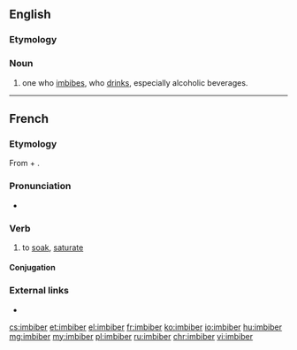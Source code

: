 ==English==

===Etymology===
{{suffix|imbibe|er|lang=en}}

===Noun===
{{en-noun}}

# one who [[imbibe]]s, who [[drink]]s, especially alcoholic beverages.

----

==French==

===Etymology===
From {{etyl|la|fr}} {{m|la|in-}} + {{m|la|bibō||I drink}}.

===Pronunciation===
* {{IPA|/ɛ̃.bi.be/|lang=fr}}

===Verb===
{{fr-verb}}

# {{label|fr|transitive}} to [[soak]], [[saturate]]

====Conjugation====
{{fr-conj-er|imbib|avoir}}

===External links===
* {{R:TLFi}}

[[cs:imbiber]]
[[et:imbiber]]
[[el:imbiber]]
[[fr:imbiber]]
[[ko:imbiber]]
[[io:imbiber]]
[[hu:imbiber]]
[[mg:imbiber]]
[[my:imbiber]]
[[pl:imbiber]]
[[ru:imbiber]]
[[chr:imbiber]]
[[vi:imbiber]]
